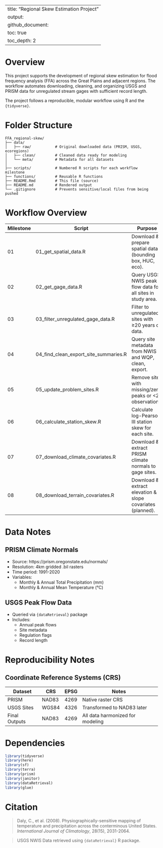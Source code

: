 
---
title: "Regional Skew Estimation Project"
output: 
  github_document:
    toc: true
    toc_depth: 2
---

# Overview

This project supports the development of regional skew estimation for flood frequency analysis (FFA) across the Great Plains and adjacent regions. The workflow automates downloading, cleaning, and organizing USGS and PRISM data for unregulated stream gages with sufficient record length.

The project follows a reproducible, modular workflow using R and the `{tidyverse}`.

# Folder Structure

```
FFA_regional-skew/
├── data/
│   ├── raw/           # Original downloaded data (PRISM, USGS, ecoregions)
│   ├── clean/         # Cleaned data ready for modeling
│   └── meta/          # Metadata for all datasets
│
├── scripts/           # Numbered R scripts for each workflow milestone
├── functions/         # Reusable R functions
├── README.Rmd         # This file (source)
├── README.md          # Rendered output
└── .gitignore         # Prevents sensitive/local files from being pushed
```

# Workflow Overview

| Milestone | Script                                  | Purpose                                                      | Output(s)                                            |
|-----------|-----------------------------------------|--------------------------------------------------------------|------------------------------------------------------|
| 01        | 01_get_spatial_data.R                  | Download & prepare spatial data (bounding box, HUC, eco).   | `/data/raw/spatial/` shapefiles                     |
| 02        | 02_get_gage_data.R                     | Query USGS NWIS peak flow data for all sites in study area. | `/data/raw/sites_all_peak_in_bb.csv`                |
| 03        | 03_filter_unregulated_gage_data.R      | Filter to unregulated sites with ≥20 years of data.         | `/data/clean/data_pk_unreg_gt_20.csv`               |
| 04        | 04_find_clean_export_site_summaries.R  | Query site metadata from NWIS and WQP, clean, export.       | `/data/clean/site_summary_NWIS_clean.csv`           |
| 05        | 05_update_problem_sites.R              | Remove sites with missing/zero peaks or <20 observations.   | Updated site and data files                         |
| 06        | 06_calculate_station_skew.R            | Calculate log-Pearson III station skew for each site.       | `/data/clean/station_skew.csv`                      |
| 07        | 07_download_climate_covariates.R       | Download & extract PRISM climate normals to gage sites.     | `/data/clean/data_covariates_climate.csv`           |
| 08        | 08_download_terrain_covariates.R       | Download & extract elevation & slope covariates (planned).  | `/data/clean/data_covariates_terrain.csv`           |

# Data Notes

## PRISM Climate Normals
- Source: https://prism.oregonstate.edu/normals/
- Resolution: 4km gridded .bil rasters
- Time period: 1991-2020
- Variables:
  - Monthly & Annual Total Precipitation (mm)
  - Monthly & Annual Mean Temperature (°C)

## USGS Peak Flow Data
- Queried via `{dataRetrieval}` package
- Includes:
  - Annual peak flows
  - Site metadata
  - Regulation flags
  - Record length

# Reproducibility Notes

## Coordinate Reference Systems (CRS)

| Dataset       | CRS   | EPSG  | Notes                          |
|---------------|-------|-------|--------------------------------|
| PRISM         | NAD83 | 4269  | Native raster CRS              |
| USGS Sites    | WGS84 | 4326  | Transformed to NAD83 later     |
| Final Outputs | NAD83 | 4269  | All data harmonized for modeling |

# Dependencies

```r
library(tidyverse)
library(here)
library(sf)
library(terra)
library(prism)
library(janitor)
library(dataRetrieval)
library(glue)
```

# Citation

> Daly, C., et al. (2008). Physiographically-sensitive mapping of temperature and precipitation across the conterminous United States. *International Journal of Climatology*, 28(15), 2031-2064.

> USGS NWIS Data retrieved using `{dataRetrieval}` R package.


